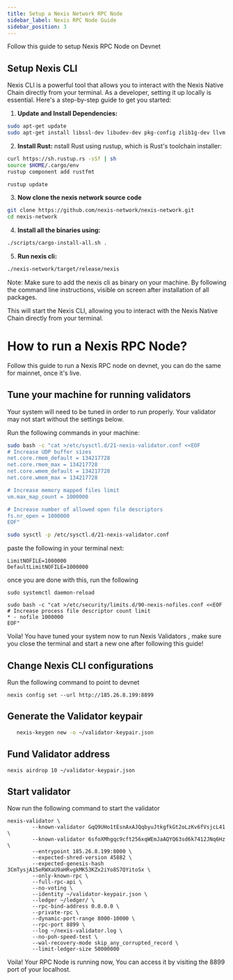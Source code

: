 ```yaml
---
title: Setup a Nexis Network RPC Node
sidebar_label: Nexis RPC Node Guide
sidebar_position: 3
---
```


Follow this guide to setup Nexis RPC Node on Devnet

## Setup Nexis CLI

Nexis CLI is a powerful tool that allows you to interact with the Nexis Native Chain directly from your terminal. As a developer, setting it up locally is essential. Here's a step-by-step guide to get you started:

1. **Update and Install Dependencies:**

```bash
sudo apt-get update
sudo apt-get install libssl-dev libudev-dev pkg-config zlib1g-dev llvm clang make cmake protobuf-compiler
```

2. **Install Rust:**
nstall Rust using rustup, which is Rust's toolchain installer:

```bash
curl https://sh.rustup.rs -sSf | sh
source $HOME/.cargo/env
rustup component add rustfmt

rustup update
```

3. **Now clone the nexis network source code**

```bash
git clone https://github.com/nexis-network/nexis-network.git
cd nexis-network
```

4. **Install all the binaries using:**

```bash
./scripts/cargo-install-all.sh .
```

5. **Run nexis cli:**

```bash
./nexis-network/target/release/nexis
```

Note: Make sure to add the nexis cli as binary on your machine. By following the command line instructions, visible on screen after installation of all packages.

This will start the Nexis CLI, allowing you to interact with the Nexis Native Chain directly from your terminal.

# How to run a Nexis RPC Node?

Follow this guide to run a Nexis RPC node on devnet, you can do the same for mainnet, once it's live.

## Tune your machine for running validators

Your system will need to be tuned in order to run properly. Your validator may not start without the settings below.

Run the following commands in your machine:

```bash
sudo bash -c "cat >/etc/sysctl.d/21-nexis-validator.conf <<EOF
# Increase UDP buffer sizes
net.core.rmem_default = 134217728
net.core.rmem_max = 134217728
net.core.wmem_default = 134217728
net.core.wmem_max = 134217728

# Increase memory mapped files limit
vm.max_map_count = 1000000

# Increase number of allowed open file descriptors
fs.nr_open = 1000000
EOF"
```

```bash
sudo sysctl -p /etc/sysctl.d/21-nexis-validator.conf
```

paste the following in your terminal next:

```
LimitNOFILE=1000000
DefaultLimitNOFILE=1000000
```

once you are done with this, run the following 

```
sudo systemctl daemon-reload
```

```
sudo bash -c "cat >/etc/security/limits.d/90-nexis-nofiles.conf <<EOF
# Increase process file descriptor count limit
* - nofile 1000000
EOF"
```

Voila! You have tuned your system now to run Nexis Validators , make sure you close the terminal and start a new one after following this guide!

## Change Nexis CLI configurations

Run the following command to point to devnet

```
nexis config set --url http://185.26.8.199:8899
```

## Generate the Validator keypair

```bash
   nexis-keygen new -o ~/validator-keypair.json
```

## Fund Validator address 

```
nexis airdrop 10 ~/validator-keypair.json
```

## Start validator

Now run the following command to start the validator

```
nexis-validator \
        --known-validator GqQ9UHo1tEsnAxAJQqbyuJtkgfkGt2oLzKv6fVsjcL41 \
        --known-validator 6sfoXMhgqc9cft256xqWEmJaAQYQ63sd6k7412JNq6Hz \
        --entrypoint 185.26.8.199:8000 \
        --expected-shred-version 45882 \
        --expected-genesis-hash 3CmTysjA15eRWXaU9aHRvgkMK53KZx2iYo8S7QYitoSx \
        --only-known-rpc \
        --full-rpc-api \
        --no-voting \
        --identity ~/validator-keypair.json \
        --ledger ~/ledger/ \
        --rpc-bind-address 0.0.0.0 \
        --private-rpc \
        --dynamic-port-range 8000-10000 \
        --rpc-port 8899 \
        --log ~/nexis-validator.log \
        --no-poh-speed-test \
        --wal-recovery-mode skip_any_corrupted_record \
        --limit-ledger-size 50000000
```

Voila! Your RPC Node is running now, You can access it by visiting the 8899 port of your localhost.